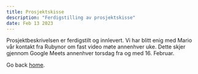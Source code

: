 ```yaml
---
title: Prosjektskisse
description: "Ferdigstilling av prosjektskisse"
date: Feb 13 2023
---
```


Prosjektbeskrivelsen er ferdigstilt og innlevert. Vi har blitt enig med Mario vår kontakt fra Rubynor om fast video møte annenhver uke. Dette skjer gjennom Google Meets annenhver torsdag fra og med 16. Februar.


Go back [home](/).
